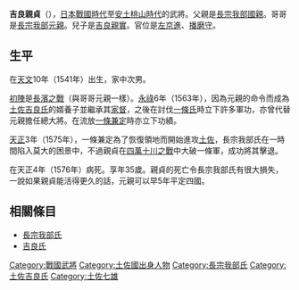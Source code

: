 {{日本武士
|名稱= 吉良 親貞
|圖片名稱= 
|圖片大小= 
|圖片說明= 
|時代= [[日本戰國時代|日本戰國時代]]－[[安土桃山時代|安土桃山時代]]
|出生日期= [[天文_(後奈良天皇)|天文]]10年（1541年）
|出生地點= 
|逝世日期= [[天正_(日本)|天正]]4年7月15日（1576年8月9日）
|逝世地點= 
|假名= 
|羅馬字= 
|幼名= 
|改名= 長宗我部親貞→吉良親貞
|别名= 左京進、播磨守
|諡号= 
|神号= 
|戒名= 
|洗禮名= 
|墓所= 
|朝廷官位= 
|幕府職位= 
|主君= [[長宗我部國親|長宗我部國親]]→[[長宗我部元親|元親]]
|藩= 
|氏族= [[秦氏|秦姓]][[長宗我部氏|長宗我部氏]]→[[源氏|源姓]][[源希義|希義流]][[吉良氏|吉良氏]]
|父母= 父：[[長宗我部國親|長宗我部國親]]
|養父= [[吉良宣直|吉良宣直]]
|養母= 
|兄弟= 兄：[[長宗我部元親|長宗我部元親]]<BR>弟：[[香宗我部親泰|香宗我部親泰]]、[[島親益|島親益]]
|姐妹= 妹：[[本山茂辰|本山茂辰]]室、[[池賴和|池賴和]]室、[[波川清宗|波川清宗]]室
|正室= [[吉良宣直|吉良宣直]]的女兒
|側室= 
|嗣子= [[如淵|如淵]]、'''[[吉良親實|親實]]'''、[[吉良親正|親正]]、[[吉良親英|親英]]
|嗣女= 
|養子= 
|養女= 
}}
{{japanese|japanese=吉良 親貞|kana=きら ちかさだ|romaji=Kira Chikasada}}
'''吉良親貞'''（{{bd|1541年||1576年|8月9日|}}），[[日本戰國時代|日本戰國時代]]至[[安土桃山時代|安土桃山時代]]的武將。父親是[[長宗我部國親|長宗我部國親]]。哥哥是[[長宗我部元親|長宗我部元親]]。兒子是[[吉良親實|吉良親實]]。官位是[[左京進|左京進]]、[[播磨守|播磨守]]。

== 生平 ==
在[[天文_(後奈良天皇)|天文]]10年（1541年）出生，家中次男。

[[初陣|初陣]]是[[長濱之戰|長濱之戰]]（與哥哥元親一樣）。[[永祿|永祿]]6年（1563年），因為元親的命令而成為[[吉良氏|土佐吉良氏]]的婿養子並繼承其[[家督|家督]]，之後在討伐[[一條氏|一條氏]]時立下許多軍功，亦曾代替元親擔任總大將。在流放[[一條兼定|一條兼定]]時亦立下功績。

[[天正_(日本)|天正]]3年（1575年），一條兼定為了恢復領地而開始進攻[[土佐|土佐]]，長宗我部氏在一時間陷入莫大的困景中，不過親貞在[[四萬十川之戰|四萬十川之戰]]中大破一條軍，成功將其擊退。

在天正4年（1576年）病死。享年35歲。親貞的死亡令長宗我部氏有很大損失，一說如果親貞能活得更久的話，元親可以早5年平定四國。

== 相關條目 ==
*[[長宗我部氏|長宗我部氏]]
*[[吉良氏|吉良氏]]

[[Category:戰國武將|Category:戰國武將]]
[[Category:土佐國出身人物|Category:土佐國出身人物]]
[[Category:長宗我部氏|Category:長宗我部氏]]
[[Category:土佐吉良氏|Category:土佐吉良氏]]
[[Category:土佐七雄|Category:土佐七雄]]